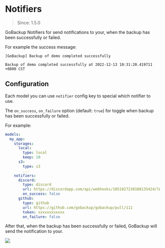 # Notifiers

> Since: 1.5.0

GoBackup Notifiers for send notifications to your, when the backup has been successfully or failed.

For example the success message:

```
[GoBackup] Backup of demo completed successfully

Backup of demo completed successfully at 2022-12-13 10:31:20.419711 +0800 CST
```

## Configuration

Each model you can use `notifier` config key to special which notifier to use.

The `on_success`, `on_failure` option (default: `true`) for toggle when backup has been successfully or failed.

For example:

```yml
models:
  my_app:
    storages:
      local:
        type: local
        keep: 10
      s3:
        type: s3
        ...
    notifiers:
      discord:
        type: discord
        url: https://discordapp.com/api/webhooks/1051827238108135424/lWrAw9okY-6LCimnWlHn3pKMr-e3rr4fWn5rKgcjfn92n_RiZbRK9M7Kse-esKDBepV21
        on_success: false
      github:
        type: github
        url: https://github.com/gobackup/gobackup/pull/111
        token: xxxxxxxxxxxx
        on_failure: false
```

After that, when the backup has been successfully or failed, GoBackup will send the notification to your.

![](https://user-images.githubusercontent.com/5518/207214792-055c99a2-5b6c-406b-85ff-f8f56fbd05da.png)
